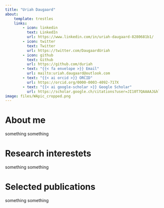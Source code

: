 ```yaml
---
title: "Uriah Daugaard"
about:
    template: trestles
    links:
        - icon: linkedin
          text: LinkedIn
          url: https://www.linkedin.com/in/uriah-daugaard-8280681b1/
        - icon: twitter
          text: Twitter
          url: https://twitter.com/DaugaardUriah
        - icon: github
          text: Github
          url: https://github.com/duriah
        - text: "{{< fa envelope >}} Email"
          url: mailto:uriah.daugaard@outlook.com
        - text: "{{< ai orcid >}} ORCID"
          url: https://orcid.org/0000-0003-4092-717X
        - text: "{{< ai google-scholar >}} Google Scholar"
          url: https://scholar.google.ch/citations?user=JI10T7QAAAAJ&hl=de
image: files/WApic_cropped.png
---
```


# About me

something something

# Research interestets

something something

# Selected publications

something something

